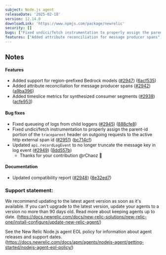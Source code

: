 ```yaml
---
subject: Node.js agent
releaseDate: '2025-02-18'
version: 12.14.0
downloadLink: 'https://www.npmjs.com/package/newrelic'
security: []
bugs: ["Fixed undici/fetch instrumentation to properly assign the parent-id portion of the `traceparent` header on outgoing requests to the active http external span id","Updated `api.recordLogEvent` to no longer truncate the message key in log event","Fixed queueing of logs from child loggers"]
features: ["Added attribute reconciliation for message producer spans","Added timeslice metrics for synthesized consumer segments","Added support for region-prefixed Bedrock models"]
---
```


## Notes

#### Features

* Added support for region-prefixed Bedrock models ([#2947](https://github.com/newrelic/node-newrelic/pull/2947)) ([6acf535](https://github.com/newrelic/node-newrelic/commit/6acf5354d1e7f6786da88c0078699e82a714551d))
* Added attribute reconciliation for message producer spans ([#2942](https://github.com/newrelic/node-newrelic/pull/2942)) ([a9ba396](https://github.com/newrelic/node-newrelic/commit/a9ba39613c78b89c047ca35a218c2eedbb01e3d2))
* Added timeslice metrics for synthesized consumer segments ([#2938](https://github.com/newrelic/node-newrelic/pull/2938)) ([acfe953](https://github.com/newrelic/node-newrelic/commit/acfe953cf7a656fafb69104384c72f94ddc13000))

#### Bug fixes

* Fixed queueing of logs from child loggers ([#2945](https://github.com/newrelic/node-newrelic/pull/2945)) ([888cfe8](https://github.com/newrelic/node-newrelic/commit/888cfe84a1ffaf0287682cc9099a2fa762f7a37f))
* Fixed undici/fetch instrumentation to properly assign the parent-id portion of the `traceparent` header on outgoing requests to the active http external span id ([#2951](https://github.com/newrelic/node-newrelic/pull/2951)) ([bc714cf](https://github.com/newrelic/node-newrelic/commit/bc714cfa8fe6754abf25eb556b8f804c9982f986))
* Updated `api.recordLogEvent` to no longer truncate the message key in log event ([#2949](https://github.com/newrelic/node-newrelic/pull/2949)) ([8dd557b](https://github.com/newrelic/node-newrelic/commit/8dd557b4dfca2505b7e9f7f030ab094a6ae8019a))
    * Thanks for your contribution @rChaoz 🎉 

#### Documentation

* Updated compatibility report ([#2948](https://github.com/newrelic/node-newrelic/pull/2948)) ([8e32ed7](https://github.com/newrelic/node-newrelic/commit/8e32ed7d7bc456a0693485e7bdef955c25ead29a))


### Support statement:

We recommend updating to the latest agent version as soon as it's available. If you can't upgrade to the latest version, update your agents to a version no more than 90 days old. Read more about keeping agents up to date. (https://docs.newrelic.com/docs/new-relic-solutions/new-relic-one/install-configure/update-new-relic-agent/)

See the New Relic Node.js agent EOL policy for information about agent releases and support dates. (https://docs.newrelic.com/docs/apm/agents/nodejs-agent/getting-started/nodejs-agent-eol-policy/)